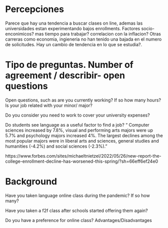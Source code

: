
# Percepciones 
Parece que hay una tendencia a buscar clases on line, ademas las universidades estan experimentando bajos enrollments.
Factores socio-enconimicos? mas tiempo para trabajar? correlacion con la inflacion? 
Otras carreras como economia, ingieneria no han tenido una bajada en el numero de solicitudes. Hay un cambio de tendencia en lo que se estudia?. 




# Tipo de preguntas. Number of agreement / describir- open questions  

Open questions, such as are you currently working? If so how many hours? Is your job related with your minor/ major? 

Do you consider you need to work to cover your university expenses? 


Do students see language as a useful factor to find a job? 
“ Computer sciences increased by 7.8%, visual and performing arts majors were up 5.7% and psychology majors increased 4%. 
The largest declines among the most popular majors were in liberal arts and sciences, general studies and humanities (-4.2%) and social sciences (-2.3%).”

https://www.forbes.com/sites/michaeltnietzel/2022/05/26/new-report-the-college-enrollment-decline-has-worsened-this-spring/?sh=66eff6ef24e0

# Background 

Have you taken language online class during the pandemic? If so how many? 

Have you taken a f2f class after schools started offering them again? 

Do you have a preference for online class? Advantages/Disadvantages 











